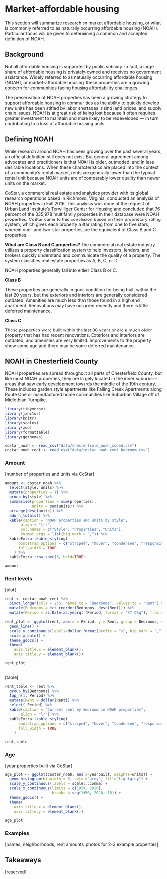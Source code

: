 # Market-affordable housing {#part-1a-3}

This section will summarize research on market affordable housing, or what is commonly referred to as naturally occurring affordable housing (NOAH). Particular focus will be given to determining a common and accepted definition of NOAH.

## Background

Not all affordable housing is supported by public subsidy. In fact, a large share of affordable housing is privately-owned and receives no government assistance. Widely referred to as naturally occurring affordable housing (NOAH), or market-affordable housing, these properties are a growing concern for communities facing housing affordability challenges.

The preservation of NOAH properties has been a growing strategy to support affordable housing in communities as the ability to quickly develop new units has been stifled by labor shortages, rising land prices, and supply chain issues. NOAH is at great risk of being lost because it often requires greater investment to maintain and more likely to be redeveloped --- in turn contributing to a loss of affordable housing units.

## Defining NOAH

While research around NOAH has been growing over the past several years, an official definition still does not exist. But general agreement among advocates and practitioners is that NOAH is older, outmoded, and in less desirable locations. When these characteristics are placed into the context of a community's rental market, rents are generally lower than the typical rental unit because NOAH units are of comparably lower quality than newer units on the market.

CoStar, a commercial real estate and analytics provider with its global research operations based in Richmond, Virginia, conducted an analysis of NOAH properties in Fall 2016. This analysis was done at the request of Urban Land Institute's Terwilliger Center for Housing and concluded that 76 percent of the 335,978 multifamily properties in their database were NOAH properties. CoStar came to this conclusion based on their proprietary rating system, which gives each property a star rating from one to five stars, wherein one- and two-star properties are the equivalent of Class B and C properties.

::: {.rmdnote}

**What are Class B and C properties?**                                                                                                                                                                                          The commercial real estate industry utilizes a property classification system to help investors, lenders, and brokers quickly understand and communicate the quality of a property. The system classifies real estate properties as A, B, C, or D.

NOAH properties generally fall into either Class B or C.

**Class B**

These properties are generally in good condition for being built within the last 20 years, but the exteriors and interiors are generally considered outdated. Amenities are much less than those found in a high end apartment. Renovations may have occurred recently and there is little deferred maintenance.

**Class C**

These properties were built within the last 30 years or are a much older property that has had recent renovations. Exteriors and interiors are outdated, and amenities are very limited. Improvements to the property show some age and there may be some deferred maintenance.

:::

## NOAH in Chesterfield County

NOAH properties are spread throughout all parts of Chesterfield County, but like most NOAH properties, they are largely located in the inner suburbs---areas that saw early development towards the middle of the 19th century. These includes garden style apartments like Falling Creek Apartments along Route One or manufactured home communities like Suburban Village off of Midlothian Turnpike.

``` r

library(tidyverse)
library(janitor)
library(knitr)
library(scales)
library(zoo)
library(formattable)
library(ggthemes)

costar_noah <- read_csv("data/chesterfield_noah_coded.csv")
costar_noah_rent <- read_csv("data/costar_noah_rent_bedroom.csv")

```

### Amount

[number of properties and units via CoStar]

```r

amount <- costar_noah %>% 
  select(style, units) %>% 
  mutate(properties = 1) %>% 
  group_by(style) %>% 
  summarise(properties = sum(properties),
            units = sum(units)) %>% 
  arrange(desc(units)) %>% 
  adorn_totals() %>% 
  kable(caption = "NOAH properties and units by style",
       align = "lrr",
       col.names = c("Style", "Properties", "Units"),
       format.args = list(big.mark = ",")) %>% 
  kableExtra::kable_styling(
      bootstrap_options = c("striped", "hover", "condensed", "responsive"),
      full_width = TRUE
    ) %>% 
  kableExtra::row_spec(5, bold=TRUE)

amount

```

### Rent levels

[plot]

``` r

rent <- costar_noah_rent %>% 
  pivot_longer(cols = 2:5, names_to = "Bedrooms", values_to = "Rent") %>% 
  mutate(Bedrooms = fct_reorder(Bedrooms, desc(Rent))) %>% 
  mutate(Period = as.Date(as.yearqtr(Period, format = "%Y Q%q"), frac = 1))

rent_plot <- ggplot(rent, aes(x = Period, y = Rent, group = Bedrooms, color = Bedrooms)) +
  geom_line() +
  scale_y_continuous(labels=dollar_format(prefix = "$", big.mark = ",")) +
  scale_x_date() +
  theme_gdocs() +
  theme(
    axis.title.x = element_blank(),
    axis.title.y = element_blank())
  
rent_plot
  
```

[table]

```r

rent_table <- rent %>% 
  group_by(Bedrooms) %>% 
  top_n(1, Period) %>% 
  mutate(Rent = dollar(Rent)) %>% 
  select(-Period) %>% 
  kable(caption = "Current rent by bedroom in NOAH properties",
       align = "lr") %>% 
  kableExtra::kable_styling(
      bootstrap_options = c("striped", "hover", "condensed", "responsive"),
      full_width = TRUE
    )

rent_table

```


### Age

[year properties built via CoStar]

```r

age_plot <- ggplot(costar_noah, aes(x=yearbuilt, weights=units)) +
  geom_histogram(binwidth = 5, color="grey", fill="lightgrey") +
  scale_y_continuous(labels = scales::comma) +
  scale_x_continuous(limits = c(1950, 2020),
                     breaks = seq(1950, 2020, 10)) +
  theme_gdocs() +
  theme(
    axis.title.x = element_blank(),
    axis.title.y = element_blank())

age_plot

```

### Examples

[names, neighborhoods, rent amounts, photos for 2-3 example properties]

## Takeaways

[reserved]
